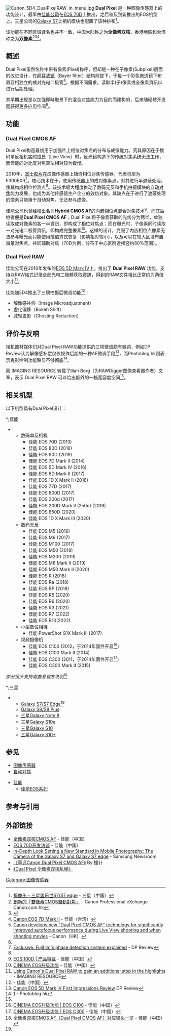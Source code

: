 [[File:Canon_5D4_DualPixelRAW_in_menu.jpg|thumb]]
'''Dual Pixel''' 是一种图像传感器上的功能设计，最早由[[佳能公司|佳能公司]]在[[佳能_EOS_70D|EOS 70D]]上推出，之后普及到新推出的EOS机型上。三星公司的[[三星Galaxy_S7|Galaxy S7]]上相机模块也配置了该种排布<ref name="S7">[http://www.samsung.com/cn/consumer/mobile-phones/smart-phone/galaxy-s/galaxy-s7/camera/ 摄像头 - 三星盖乐世S7/S7 edge] {{Wayback|url=http://www.samsung.com/cn/consumer/mobile-phones/smart-phone/galaxy-s/galaxy-s7/camera/ |date=20160829194446 }} - 三星（中国）</ref>。

该功能在不同区域译名也并不一致，中国大陆称之为'''全像素双核'''，香港地區和台湾称之为'''双像素'''<ref>[http://www.canon.com.hk/cpx/tc/technical/pa_Innovative_Dual_Pixel_CMOS.html 創新的「雙像素CMOS自動對焦」 ] {{Wayback|url=http://www.canon.com.hk/cpx/tc/technical/pa_Innovative_Dual_Pixel_CMOS.html |date=20160914171210 }} - Canon Professional eXchange - Canon.com.hk</ref><ref>{{Cite web |url=https://www.canon.com.tw/about/NewsDetail.aspx?NID=000424&year=2013 |title=Canon成功研發全新“雙像素CMOS自動對焦”技術 |accessdate=2016-09-05 |archive-date=2016-09-13 |archive-url=https://web.archive.org/web/20160913193920/https://www.canon.com.tw/about/NewsDetail.aspx?NID=000424&year=2013 |dead-url=no }}</ref><ref>[http://www.canon.com.tw/specialsite/7dmarkii/function.html Canon EOS 7D Mark II] {{Wayback|url=http://www.canon.com.tw/specialsite/7dmarkii/function.html |date=20160419071402 }} - 佳能（台湾）</ref>。

==概述==
Dual Pixel虽然名称中带有像素(Pixel)称呼，但却是一种在子像素(Subpixel)层面的改进设计，在[[拜爾濾色鏡|拜耳滤镜]]（Bayer filter）结构前提下，于每一个彩色微透镜下布置互相独立的成对光电二极管<ref name="howworks">[https://www.canon.com.hk/en/corporate/press_release/pressReleaseDetails.do?prmid=10816 Canon develops new "Dual Pixel CMOS AF" technology for significantly improved autofocus performance during Live View shooting and when shooting movies] {{Wayback|url=https://www.canon.com.hk/en/corporate/press_release/pressReleaseDetails.do?prmid=10816 |date=20160914185737 }} - Canon（HK）</ref>。根据不同需求，读取半(子)像素或全像素資訊以进行后期处理。

其早期出现是以加强即時取景下的混合对焦能力为目的而建构的，后来随硬體开发而获得更多应用空间<ref name="howworks" />。

==功能==
===Dual Pixel CMOS AF===
Dual Pixel构造最初用于加强片上相位对焦点的分布与成像能力。究其原因在于数码单反相机[[实时取景|实时取景]]（Live View）时，反光镜构造下的传统对焦系统无法工作，而佳能的对比度对焦算法相对较为缓慢。

2010年，[[富士胶片|富士胶片]]在成像传感器上镶嵌相位对焦传感器，代表机型为F300EXR<ref name="innerpdaf">[http://www.dpreview.com/articles/2151234617/fujifilmpd Exclusive: Fujifilm's phase detection system explained] {{Wayback|url=http://www.dpreview.com/articles/2151234617/fujifilmpd |date=20160711224827 }} - DP Review{{en}}</ref>。核心技术在于，使用传感器上的成对像素点，对其进行半遮蔽处理，使其构成相位检测点<ref name="innerpdaf" />。该技术极大程度推动了数码无反和手机拍摄模块的[[自动对焦|自动对焦]]能力发展，也成为其他传感器生产企业的效仿对象。其缺点在于进行了遮蔽处理的像素只能用于自动对焦，无法参与成像。

佳能公司也曾经推出名为'''Hybrid CMOS AF'''的内嵌相位点混合对焦技术<ref>[http://www.canon.com.cn/products/camera/eos/lineup/100d/info4.html EOS 100D | 产品特征] {{Wayback|url=http://www.canon.com.cn/products/camera/eos/lineup/100d/info4.html |date=20160827084837 }} - 佳能（中国）</ref>，而其后继者便是'''Dual Pixel CMOS AF'''；Dual Pixel将子像素获取的光线分为两半，单独读取成对像素的各一半資訊，即构成了相位对焦点；而在曝光时，子像素同时读取一对光电二极管資訊，即构成完整像素<ref>[http://www.canon.com.cn/products/cinemaeos/upgrade/eosc100_3.html CINEMA EOS升级功能] {{Wayback|url=http://www.canon.com.cn/products/cinemaeos/upgrade/eosc100_3.html |date=20160916043524 }} - 佳能（中国）</ref>。这样的设计，克服了内嵌相位点像素无法参与曝光而只能使用插值方式恢复（影响相对较小），以及可以在较大区域布置海量对焦点，共同辅助对焦（70D为例，分布于中心区附近横竖约80%范围）。

===Dual Pixel RAW===
佳能公司在2016年发布的[[佳能_EOS_5D_Mark_IV|EOS 5D Mark IV]]上，推出了 '''Dual Pixel RAW''' 功能。支持以RAW格式记录全部光电二极體获取資訊，得到的RAW文件相比正常约为两倍大小<ref name="Borg">[http://www.imaging-resource.com/news/2016/09/01/dual-pixel-raw-redux-forget-focus-tweaks-canons-new-tech-can-yield-an-addit Using Canon's Dual Pixel RAW to gain an additional stop in the highlights] {{Wayback|url=http://www.imaging-resource.com/news/2016/09/01/dual-pixel-raw-redux-forget-focus-tweaks-canons-new-tech-can-yield-an-addit |date=20160905014844 }} - IMAGING RESOURCE{{en}}</ref>。

佳能随5D4推出了三项拍摄后微调功能<ref name="RAWFunc">[http://www.canon.com.cn/products/camera/eos/lineup/5dmk4/info2.html ] {{Wayback|url=http://www.canon.com.cn/products/camera/eos/lineup/5dmk4/info2.html |date=20160828202615 }} - 佳能（中国）</ref>：
*解像感补偿（Image Microadjustment）
*虚化偏移（Bokeh Shift）
*减轻鬼影（Ghosting Reduction）

==评价与反响==
相机器材媒体们对Dual Pixel RAW功能提供的三项微调颇有微词，例如DP Review认为解像感补偿仅仅视作后期的一种AF微调手段<ref>[https://www.dpreview.com/reviews/canon-eos-5d-mark-iv-first-impressions-review/5 Canon EOS 5D Mark IV First Impressions Review] {{Wayback|url=https://www.dpreview.com/reviews/canon-eos-5d-mark-iv-first-impressions-review/5 |date=20191016095719 }} DP Review{{en}}</ref>，而Photoblog.hk则表示鬼影控制功能略显不够彻底<ref>[http://photoblog.hk/wordpress/169304/5d-iv-%E6%AD%A3%E5%BC%8F%E6%8E%A8%E5%87%BA%EF%BC%8C%E8%A7%A3%E6%A7%8B%E6%96%B0%E5%8A%9F%E8%83%BD%E3%80%8Cdual-pixel-raw%E3%80%8D] {{Wayback|url=http://photoblog.hk/wordpress/169304/5d-iv-%E6%AD%A3%E5%BC%8F%E6%8E%A8%E5%87%BA%EF%BC%8C%E8%A7%A3%E6%A7%8B%E6%96%B0%E5%8A%9F%E8%83%BD%E3%80%8Cdual-pixel-raw%E3%80%8D |date=20160911145619 }} - Photoblog.hk</ref>。

而 IMAGING RESOURCE 转载了Iliah Borg（为RAWDigger图像查看器作者）文章，表示 Dual Pixel RAW 可以给出额外的一档宽容度空间<ref name="Borg" />。

==相关机型==
以下机型具有Dual Pixel设计：

*;佳能
**数码单反相机
***佳能 EOS 70D (2013)
***佳能 EOS 80D (2016)
***佳能 EOS 90D (2019)
***佳能 EOS 7D Mark II (2014)
***佳能 EOS 5D Mark IV (2016)
***佳能 EOS 6D Mark II (2017)
***佳能 EOS 1D X Mark II (2016)
***佳能 EOS 77D (2017)
***佳能 EOS 800D (2017)
***佳能 EOS 200d (2017)
***佳能 EOS 200D Mark II  (250d) (2019)
***佳能 EOS 850D (2020)
***佳能 EOS 1D X Mark III (2020)
**数码无反
***佳能 EOS M5 (2016)
***佳能 EOS M6 (2017)
***佳能 EOS M100 (2017)
***佳能 EOS M50 (2018)
***佳能 EOS M200 (2019)
***佳能 EOS M6 Mark II (2019)
***佳能 EOS M50 Mark II (2020)
***佳能 EOS R (2018)
***佳能 EOS Ra (2018)
***佳能 EOS RP (2019)
***佳能 EOS R5 (2020)
***佳能 EOS R6 (2020)
***佳能 EOS R3 (2021)
***佳能 EOS R7 (2022)
***佳能 EOS R10(2022)
**小型數位相機
***佳能 PowerShot G1X Mark III (2017)
**视频摄像机
***佳能 EOS C100 (2012，于2014年固件开启<ref>[http://www.canon.com.cn/products/cinemaeos/upgrade/eosc100_3.html CINEMA EOS升级功能 | EOS C100] {{Wayback|url=http://www.canon.com.cn/products/cinemaeos/upgrade/eosc100_3.html |date=20160916043524 }} - 佳能（中国）</ref>)
***佳能 EOS C100 Mark II (2014)
***佳能 EOS C300 (2011，于2014年固件开启<ref>[http://www.canon.com.cn/products/cinemaeos/upgrade/eosc300_2.html CINEMA EOS升级功能 | EOS C300] {{Wayback|url=http://www.canon.com.cn/products/cinemaeos/upgrade/eosc300_2.html |date=20160916042038 }} - 佳能（中国）</ref>)
***佳能 EOS C300 Mark II (2015)
''部分镜头支持需查看官方说明<ref>[https://www.canon.com.cn/products/camera/eos/data/dual_pixel_cmos_af.html 全像素双核CMOS AF（Dual Pixel CMOS AF）对应镜头一览] {{Wayback|url=https://www.canon.com.cn/products/camera/eos/data/dual_pixel_cmos_af.html |date=20160916035933 }} - 佳能（中国）</ref>''

*;三星
**[[三星Galaxy_S7|Galaxy S7/S7 Edge]]<ref name="S7" />
**[[三星Galaxy_S8|Galaxy S8/S8 Plus]]
**[[三星Galaxy_Note_8|三星Galaxy Note 8]]
**[[三星Galaxy_S10e|三星Galaxy S10e]]
**[[三星Galaxy_S10|三星Galaxy S10]]
**[[三星Galaxy_S10+|三星Galaxy S10+]]
*;HTC 
**[[HTC_U11|HTC U11]]
*;ASUS 
**[[華碩ZenFone_4_(2017)|ZenFone 4 (2017)]]
**[[ZenFone_4_Pro|ZenFone 4 Pro]]

==参见==
*[[图像传感器|图像传感器]]
*[[自动对焦|自动对焦]]

*[[佳能|佳能]]
**[[佳能EOS系列|佳能EOS系列]]


==参考与引用==
{{reflist|2}}

==外部链接==
*[http://www.canon.com.cn/specialsite/dualpixelcomsaf/ 全像素双核CMOS AF]{{Wayback|url=http://www.canon.com.cn/specialsite/dualpixelcomsaf/ |date=20160912085035 }} - 佳能（中国）
*[https://web.archive.org/web/20160830065008/http://www.canon.com.cn/specialsite/eos70d/interview.html EOS 70D开发访谈] - 佳能（中国）
*[https://news.samsung.com/global/faces-of-innovation-galaxy-s7-s7-edge-why-happy-users-are-more-important-than-a-spec-sheet In-Depth Look Setting a New Standard in Mobile Photography: The Camera of the Galaxy S7 and Galaxy S7 edge]{{Wayback|url=https://news.samsung.com/global/faces-of-innovation-galaxy-s7-s7-edge-why-happy-users-are-more-important-than-a-spec-sheet |date=20160916121117 }} - Samsung Newsroom{{en}}
*[http://blog.sina.com.cn/s/blog_537633d70101cdqt.html 《草评Canon Dual Pixel CMOS AF》]{{Wayback|url=http://blog.sina.com.cn/s/blog_537633d70101cdqt.html |date=20160916135931 }} By 撞针
*[http://www.jianshu.com/p/e2d36ca8b131 《Dual Pixel 全像素双核乱弹》]{{Wayback|url=http://www.jianshu.com/p/e2d36ca8b131 |date=20160917195904 }}


[[Category:图像传感器|Category:图像传感器]]